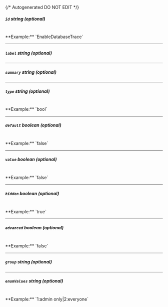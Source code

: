 {/* Autogenerated DO NOT EDIT  */}
##### `id` _string (optional)_
<br/>
**Example:** `EnableDatabaseTrace`

---
##### `label` _string (optional)_

---
##### `summary` _string (optional)_

---
##### `type` _string (optional)_
<br/>
**Example:** `bool`

---
##### `default` _boolean (optional)_
<br/>
**Example:** `false`

---
##### `value` _boolean (optional)_
<br/>
**Example:** `false`

---
##### `hidden` _boolean (optional)_
<br/>
**Example:** `true`

---
##### `advanced` _boolean (optional)_
<br/>
**Example:** `false`

---
##### `group` _string (optional)_

---
##### `enumValues` _string (optional)_
<br/>
**Example:** `1:admin only|2:everyone`



